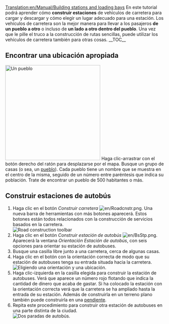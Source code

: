 [[Translation:en/Manual/Building stations and loading bays]]
{{es/Tutorial}}
En este tutorial podrá aprender cómo '''construir estaciones''' de vehículos de carretera para cargar y descargar y cómo elegir un lugar adecuado para una estación. Los vehículos de carretera son la mejor manera para llevar a los pasajeros '''de un pueblo a otro''' o incluso de '''un lado a otro dentro del pueblo'''. Una vez que le pille el truco a la construcción de rutas sencillas, puede utilizar los vehículos de carretera también para otras cosas.
__TOC__
==Encontrar una ubicación apropiada==
[[File:es/Tutorial bus 1.png|thumb|300px|left|Un pueblo]]
Haga clic-arrastrar con el botón derecho del ratón para desplazarse por el mapa. Busque un grupo de casas (o sea, un [[es/Manual/Pueblo|pueblo]]). Cada pueblo tiene un nombre que se muestra en el centro de la misma, seguido de un número entre paréntesis que indica su población. Trate de encontrar un pueblo de 500 habitantes o más.<br clear="left" />

==Construir estaciones de autobús==
# Haga clic en el botón ''Construir carretera'' [[File:en/Roadcnstr.png]]. Una nueva barra de herramientas con más botones aparecerá. Estos botones están todos relacionados con la construcción de servicios basados en la carretera.<br/>[[File:es/Road construction.png|none|frame|Road construction toolbar]]
# Haga clic en el botón ''Construir estación de autobús'' [[File:en/BsStp.png]]. Aparecerá la ventana ''Orientación Estación de autobús'', con seis opciones para orientar su estación de autobuses.
# Busque una casilla libre junto a una carretera, cerca de algunas casas.
# Haga clic en el botón con la orientación correcta de modo que su estación de autobuses tenga su entrada situada hacia la carretera.<br/>[[File:es/Tutorial bus 2.png|frame|none|Eligiendo una orientación y una ubicación.]]
# Haga clic-izquierda en la casilla elegida para construir la estación de autobuses. Verá que aparece un número rojo flotando que indica la cantidad de dinero que acaba de gastar. Si ha colocado la estación con la orientación correcta verá que la carretera se ha ampliado hasta la entrada de su estación. Además de construirla en un terreno plano también puede construirla en una [[es/Archive/Manual/Settings/Construir en pendientes|pendiente]].
#  Repita este procedimiento para construir otra estación de autobuses en una parte distinta de la ciudad.<br/>[[File:es/Tutorial bus 3.png|frame|none|Dos paradas de autobús.]]